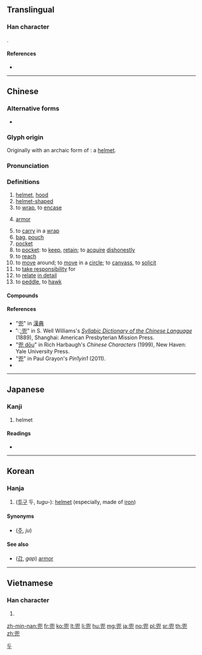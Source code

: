 ==Translingual==

===Han character===
{{Han char|rn=10|rad=儿|as=09|sn=11|four=77217|canj=HVHU}}. 

====References====
* {{Han ref|kx=0125.200|dkj=01386|dj=0265.270|hdz=10273.160|uh=515C|ud=20828|bh=B0C2|bd=45250}}

----

==Chinese==
{{zh-forms}}

===Alternative forms===
* {{qualifier|archaic variant}} {{l|zh|兠}}

===Glyph origin===
Originally {{m|zh|皃||[[countenance]]}} with an archaic form of {{m|zh|瞽||tr=gǔ|[[blind]]; [[encase]]}}: a [[helmet]].

===Pronunciation===
{{zh-pron
|m=dōu
|c=dau1
|h=pfs=têu
|md=
|mn=tau
|w=
|mc=
|oc=y
|cat=noun,verb,adjective
}}

===Definitions===
{{zh-hanzi}}

# [[helmet]], [[hood]]
# [[helmet]][[-shaped]]
# to [[wrap]], to [[encase]]
# {{lb|zh|obsolete}} [[armor]]
# to [[carry]] in a [[wrap]]
# [[bag]], [[pouch]]
# [[pocket]]
# to [[pocket]]: to [[keep]], [[retain]]; to [[acquire]] [[dishonestly]]
# to [[reach]]
# to [[move]] around; to [[move]] in a [[circle]]; to [[canvass]], to [[solicit]]
# to [[take responsibility]] for
# to [[relate]] [[in detail]]
# to [[peddle]], to [[hawk]]

====Compounds====
{{zh-der|兜捕|兜抄|兜底|兜底兒|兜兜|兜兜褲兒|兜兜嘴兒|兜肚|肚兜|兜風|兜剿|兜攬|兜臉|兜圈子|兜兒|兜售|兜頭|兜頭蓋臉|兜銷|兜子}}

====References====
* "[http://www.zdic.net/z/15/js/515C.htm 兜]" in [http://www.zdic.net 漢典]
* "[https://books.google.co.jp/books?id=C6NJAQAAIAAJ&pg=PA873 ृ兜]" in S. Well Williams's ''[https://books.google.com/books?id=C6NJAQAAIAAJ&printsec=frontcover Syllabic Dictionary of the Chinese Language]'' (1889), Shanghai: American Presbyterian Mission Press.
* "[http://zhongwen.com/cgi-bin/zipux.cgi?=%B0%C2 兜 dōu]" in Rich Harbaugh's ''Chinese Characters'' (1999), New Haven: Yale University Press.
* "[http://pin1yin1.com/dict/zi/%E5%85%9C 兜]" in Paul Grayon's ''Pin1yin1'' (2011).
* {{thcwd|6941}}

----

==Japanese==

===Kanji===
{{ja-kanji|grade=|rs=儿09}}

# helmet

====Readings====
* {{ja-readings|goon=[[と]] (to), [[つ]] (tsu)|kanon=[[とう]] (tō)|kun=[[かぶと]] (kabuto)}}

----

==Korean==

===Hanja===
{{ko-hanja|hangeul=두|rv=du|mr=tu}}

# ([[투구]] 두, ''tugu-''): [[helmet]] (especially, made of [[iron]])

====Synonyms====
* {{l|ko|冑}} ([[주]], ''ju'')

====See also====
* {{l|ko|甲}} ([[갑]], ''gap'') [[armor]]

[[Category:Hanja readings|두]]

----

==Vietnamese==

===Han character===
{{vi-hantu|[[đâu]]|rs=儿09}}

# {{defn|lang=vi|sort=儿09}}

[[zh-min-nan:兜]]
[[fr:兜]]
[[ko:兜]]
[[lt:兜]]
[[li:兜]]
[[hu:兜]]
[[mg:兜]]
[[ja:兜]]
[[no:兜]]
[[pl:兜]]
[[sr:兜]]
[[th:兜]]
[[zh:兜]]